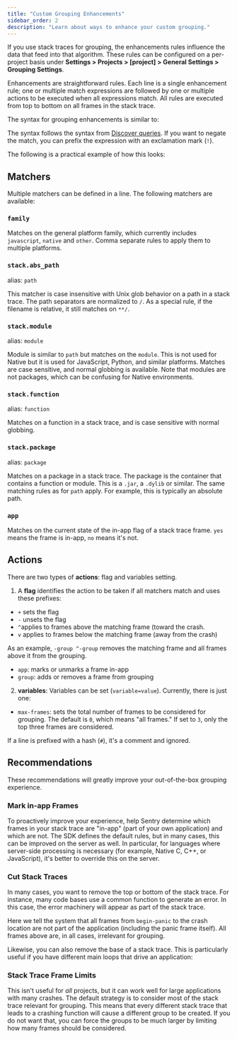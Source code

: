 ```yaml
---
title: "Custom Grouping Enhancements"
sidebar_order: 2
description: "Learn about ways to enhance your custom grouping."
---
```


If you use stack traces for grouping, the enhancements rules influence the data that feed into that algorithm. These rules can be configured on a per-project basis under **Settings > Projects > [project] > General Settings > Grouping Settings**.

Enhancements are straightforward rules. Each line is a single enhancement rule; one or multiple match expressions are followed by one or multiple actions to be executed when all expressions match. All rules are executed from top to bottom on all frames in the stack trace.

The syntax for grouping enhancements is similar to:

<PlatformContent includePath="grouping/basic/" />

The syntax follows the syntax from [Discover queries](/product/discover-queries/). If you want to negate the match, you can prefix the expression with an exclamation mark (`!`).

The following is a practical example of how this looks:

<PlatformContent includePath="grouping/example/" />

## Matchers

Multiple matchers can be defined in a line. The following matchers are available:

<DefinitionList>

### `family`

Matches on the general platform family, which currently includes `javascript`, `native` and `other`. Comma separate rules to apply them to multiple platforms.

<PlatformContent includePath="grouping/family/" />

### `stack.abs_path`

alias: `path`

This matcher is case insensitive with Unix glob behavior on a path in a stack trace. The path separators are normalized to `/`. As a special rule, if the filename is relative, it still matches on `**/`.

<PlatformContent includePath="grouping/path/" />

### `stack.module`

alias: `module`

Module is similar to `path` but matches on the `module`. This is not used for Native but it is used for JavaScript, Python, and similar platforms. Matches are case sensitive, and normal globbing is available. Note that modules are not packages, which can be confusing for Native environments.

### `stack.function`

alias: `function`

Matches on a function in a stack trace, and is case sensitive with normal globbing.

<PlatformContent includePath="grouping/function" />

### `stack.package`

alias: `package`

Matches on a package in a stack trace. The package is the container that contains a function or module. This is a `.jar`, a `.dylib` or similar. The same matching rules as for `path` apply. For example, this is typically an absolute path.

<PlatformContent includePath="grouping/package/" />

### `app`

Matches on the current state of the in-app flag of a stack trace frame. `yes` means the frame is in-app, `no` means it's not.

</DefinitionList>

## Actions

There are two types of **actions**: flag and variables setting.

1. A **flag** identifies the action to be taken if all matchers match and uses these prefixes:
- `+` sets the flag
- `-` unsets the flag
- `^`applies to frames above the matching frame (toward the crash.
- `v` applies to frames below the matching frame (away from the crash)

As an example, `-group ^-group` removes the matching frame and all frames above it from the grouping.

  - `app`: marks or unmarks a frame in-app
  - `group`: adds or removes a frame from grouping

2. **variables**: Variables can be set (`variable=value`). Currently, there is just one:
  - `max-frames`: sets the total number of frames to be considered for grouping. The default is `0`, which means "all frames." If set to `3`, only the top three frames are considered.

If a line is prefixed with a hash (`#`), it's a comment and ignored.

<PlatformContent includePath="grouping/variable" />

## Recommendations

These recommendations will greatly improve your out-of-the-box grouping experience.

### Mark in-app Frames

To proactively improve your experience, help Sentry determine which frames in your stack trace are "in-app" (part of your own application) and which are not. The SDK defines the default rules, but in many cases, this can be improved on the server as well. In particular, for languages where server-side processing is necessary (for example, Native C, C++, or JavaScript), it's better to override this on the server.

<PlatformContent includePath="grouping/in-app" />

<PlatformContent includePath="grouping/not-in-app" />

### Cut Stack Traces

In many cases, you want to remove the top or bottom of the stack trace. For instance, many code bases use a common function to generate an error. In this case, the error machinery will appear as part of the stack trace.

<PlatformContent includePath="grouping/remove-frames" />

Here we tell the system that all frames from `begin-panic` to the crash location are not part of the application (including the panic frame itself). All frames above are, in all cases, irrelevant for grouping.

Likewise, you can also remove the base of a stack trace. This is particularly useful if you have different main loops that drive an application:

<PlatformContent includePath="grouping/remove-frames" />

### Stack Trace Frame Limits

This isn't useful for _all_ projects, but it can work well for large applications with many crashes. The default strategy is to consider most of the stack trace relevant for grouping. This means that every different stack trace that leads to a crashing function will cause a different group to be created. If you do not want that, you can force the groups to be much larger by limiting how many frames should be considered.

<PlatformContent includePath="grouping/max-frames" />

